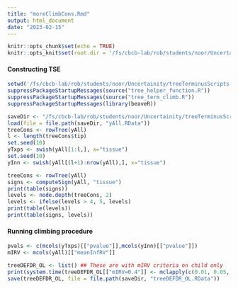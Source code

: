 ```yaml
---
title: "moreClimbCons.Rmd"
output: html_document
date: "2023-02-15"
---
```


```r
knitr::opts_chunk$set(echo = TRUE)
knitr::opts_knit$set(root.dir = '/fs/cbcb-lab/rob/students/noor/Uncertainity/treeTerminusScripts')
```

#### Constructing TSE
```r
setwd('/fs/cbcb-lab/rob/students/noor/Uncertainity/treeTerminusScripts')
suppressPackageStartupMessages(source("tree_helper_function.R"))
suppressPackageStartupMessages(source("tree_term_climb.R"))
suppressPackageStartupMessages(library(beaveR))

saveDir <- "/fs/cbcb-lab/rob/students/noor/Uncertainity/treeTerminusScripts/environment/Chimp/DE"
load(file = file.path(saveDir, "yAll.RData"))
treeCons <- rowTree(yAll)
l <- length(treeCons$tip)
set.seed(10)
yTxps <- swish(yAll[1:l,], x="tissue")
set.seed(10)
yInn <- swish(yAll[(l+1):nrow(yAll),], x="tissue")
```

```r
treeCons <- rowTree(yAll)
signs <- computeSign(yAll, "tissue")
print(table(signs))
levels <- node.depth(treeCons, 2)
levels <- ifelse(levels > 4, 5, levels)
print(table(levels))
print(table(signs, levels))
```

#### Running climbing procedure
```r
pvals <- c(mcols(yTxps)[["pvalue"]],mcols(yInn)[["pvalue"]])
mIRV <- mcols(yAll)[["meanInfRV"]]

treeDEFDR_OL <- list() ## These are with mIRV criteria on child only
print(system.time(treeDEFDR_OL[["mIRV=0.4"]] <- mclapply(c(0.01, 0.05, 0.1), function(alpha) climbMax(pvals, mIRV, treeCons, 0.4, alpha, signs, cores=3), mc.cores=3)))
save(treeDEFDR_OL, file = file.path(saveDir, "treeDEFDR_OL.RData"))
```
